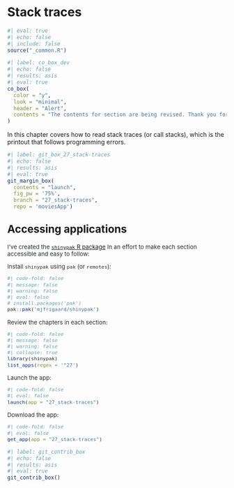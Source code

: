 # Stack traces {#sec-stack-traces}

```r
#| eval: true 
#| echo: false 
#| include: false
source("_common.R")
```

```r
#| label: co_box_dev
#| echo: false
#| results: asis
#| eval: true
co_box(
  color = "y", 
  look = "minimal",
  header = "Alert",
  contents = "The contents for section are being revised. Thank you for your patience."
)
```

In this chapter covers how to read stack traces (or call stacks), which is the printout that follows programming errors. 

```r
#| label: git_box_27_stack-traces
#| echo: false
#| results: asis
#| eval: true
git_margin_box(
  contents = "launch",
  fig_pw = '75%', 
  branch = "27_stack-traces", 
  repo = 'moviesApp')
```

:::: {.callout-tip collapse='true' appearance='default'}

## [Accessing applications]{style='font-weight: bold; font-size: 1.15em;'}

::: {style='font-size: 0.95em; color: #282b2d;'}

I've created the [`shinypak` R package](https://mjfrigaard.github.io/shinypak/) In an effort to make each section accessible and easy to follow:
  
Install `shinypak` using `pak` (or `remotes`):

```r
#| code-fold: false 
#| message: false
#| warning: false
#| eval: false
# install.packages('pak')
pak::pak('mjfrigaard/shinypak')
```

Review the chapters in each section:
  
```r
#| code-fold: false 
#| message: false
#| warning: false
#| collapse: true
library(shinypak)
list_apps(regex = '^27')
```

Launch the app: 

```r
#| code-fold: false 
#| eval: false
launch(app = "27_stack-traces")
```

Download the app: 

```r
#| code-fold: false 
#| eval: false
get_app(app = "27_stack-traces")
```

::: 

::::

```r
#| label: git_contrib_box
#| echo: false
#| results: asis
#| eval: true
git_contrib_box()
```